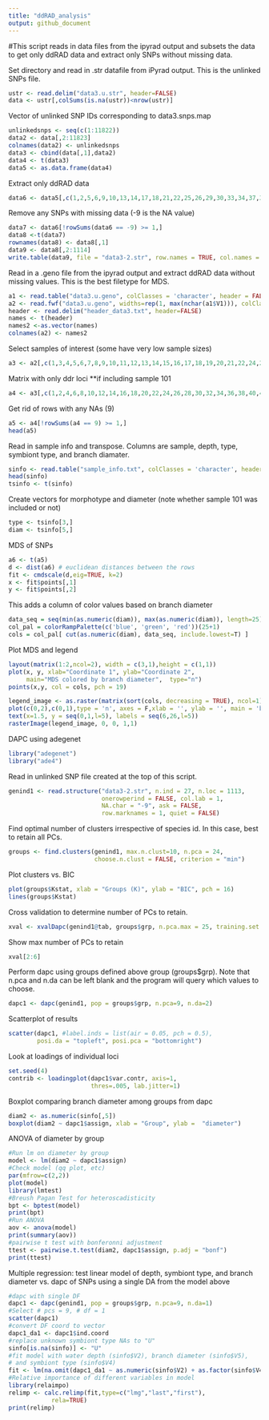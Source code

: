 ```yaml
---
title: "ddRAD_analysis"
output: github_document
---
```


#This script reads in data files from the ipyrad output and subsets the data to get only ddRAD data and extract only SNPs without missing data.

Set directory and read in .str datafile from iPyrad output. This is the unlinked SNPs file.

```r
ustr <- read.delim("data3.u.str", header=FALSE)
data <- ustr[,colSums(is.na(ustr))<nrow(ustr)]
```

Vector of  unlinked SNP IDs corresponding to data3.snps.map

```r
unlinkedsnps <- seq(c(1:11822))
data2 <- data[,2:11823]
colnames(data2) <- unlinkedsnps
data3 <- cbind(data[,1],data2)
data4 <- t(data3)
data5 <- as.data.frame(data4)
```

Extract only ddRAD data 

```r
data6 <- data5[,c(1,2,5,6,9,10,13,14,17,18,21,22,25,26,29,30,33,34,37,38,41,42,47,48,51,52,55,56,59,60,63,64,69,70,73,74,77,78,81,82,85,86,89,90,93,94,97,98,101,102,105,106,109,110)]
```

Remove any SNPs with missing data (-9 is the NA value)

```r
data7 <- data6[!rowSums(data6 == -9) >= 1,]
data8 <-t(data7)
rownames(data8) <- data8[,1]
data9 <- data8[,2:1114]
write.table(data9, file = "data3-2.str", row.names = TRUE, col.names = TRUE, quote = FALSE)
```

Read in a .geno file from the ipyrad output and extract ddRAD data without missing values. This is the best filetype for MDS.

```r
a1 <- read.table("data3.u.geno", colClasses = 'character', header = FALSE)
a2 <- read.fwf("data3.u.geno", widths=rep(1, max(nchar(a1$V1))), colClasses = 'numeric', header=FALSE)
header <- read.delim("header_data3.txt", header=FALSE)
names <- t(header)
names2 <-as.vector(names)
colnames(a2) <- names2
```

Select samples of interest (some have very low sample sizes)

```r
a3 <- a2[,c(1,3,4,5,6,7,8,9,10,11,12,13,14,15,16,17,18,19,20,21,22,24,25,26,27,28,29,30,31,32,33,35,36,37,38,39,40,41,42,43,44,45,46,47,48,49,50,51,52,53,54,55,56)]
```

Matrix with only ddr loci **if including sample 101

```r
a4 <- a3[,c(1,2,4,6,8,10,12,14,16,18,20,22,24,26,28,30,32,34,36,38,40,42,44,46,48,50,52)]
```

Get rid of rows with any NAs (9)

```r
a5 <- a4[!rowSums(a4 == 9) >= 1,]
head(a5)
```

Read in sample info and transpose. Columns are sample, depth, type, symbiont type, and branch diamater.

```r
sinfo <- read.table("sample_info.txt", colClasses = 'character', header = FALSE)
head(sinfo)
tsinfo <- t(sinfo)
```

Create vectors for morphotype and diameter (note whether sample 101 was included or not)

```r
type <- tsinfo[3,]
diam <- tsinfo[5,]
```

MDS of SNPs

```r
a6 <- t(a5)
d <- dist(a6) # euclidean distances between the rows
fit <- cmdscale(d,eig=TRUE, k=2)
x <- fit$points[,1]
y <- fit$points[,2]
```

This adds a column of color values based on branch diameter

```r
data_seq = seq(min(as.numeric(diam)), max(as.numeric(diam)), length=25)
col_pal = colorRampPalette(c('blue', 'green', 'red'))(25+1)
cols = col_pal[ cut(as.numeric(diam), data_seq, include.lowest=T) ]
```

Plot MDS and legend

```r
layout(matrix(1:2,ncol=2), width = c(3,1),height = c(1,1))
plot(x, y, xlab="Coordinate 1", ylab="Coordinate 2", 
     main="MDS colored by branch diameter",  type="n")
points(x,y, col = cols, pch = 19)

legend_image <- as.raster(matrix(sort(cols, decreasing = TRUE), ncol=1))
plot(c(0,2),c(0,1),type = 'n', axes = F,xlab = '', ylab = '', main = 'branch diamater')
text(x=1.5, y = seq(0,1,l=5), labels = seq(6,26,l=5))
rasterImage(legend_image, 0, 0, 1,1)
```

DAPC using adegenet

```r
library("adegenet")
library("ade4")
```

Read in unlinked SNP file created at the top of this script.

```r
genind1 <- read.structure("data3-2.str", n.ind = 27, n.loc = 1113, 
                          onerowperind = FALSE, col.lab = 1, 
                          NA.char = "-9", ask = FALSE, 
                          row.marknames = 1, quiet = FALSE)
```

Find optimal number of clusters irrespective of species id. In this case, best to retain all PCs. 

```r
groups <- find.clusters(genind1, max.n.clust=10, n.pca = 24,
                        choose.n.clust = FALSE, criterion = "min")
```

Plot clusters vs. BIC

```r
plot(groups$Kstat, xlab = "Groups (K)", ylab = "BIC", pch = 16)
lines(groups$Kstat)

```

Cross validation to determine number of PCs to retain.

```r
xval <- xvalDapc(genind1@tab, groups$grp, n.pca.max = 25, training.set  = 0.9,result = "groupMean", center = TRUE, scale = FALSE,n.pca = NULL, n.rep = 100, xval.plot = TRUE)
```

Show max number of PCs to retain

```r
xval[2:6]
```

Perform dapc using groups defined above group (groups$grp). Note that n.pca and n.da can be left blank and the program will query which values to choose.

```r
dapc1 <- dapc(genind1, pop = groups$grp, n.pca=9, n.da=2)
```

Scatterplot of results

```r
scatter(dapc1, #label.inds = list(air = 0.05, pch = 0.5),
        posi.da = "topleft", posi.pca = "bottomright")
```

Look at loadings of individual loci

```r
set.seed(4)
contrib <- loadingplot(dapc1$var.contr, axis=1, 
                       thres=.005, lab.jitter=1)
```

Boxplot comparing branch diameter among groups from dapc

```r
diam2 <- as.numeric(sinfo[,5])
boxplot(diam2 ~ dapc1$assign, xlab = "Group", ylab =  "diameter")
```

ANOVA of diameter by group

```r
#Run lm on diameter by group
model <- lm(diam2 ~ dapc1$assign)
#Check model (qq plot, etc)
par(mfrow=c(2,2))
plot(model)
library(lmtest)
#Breush Pagan Test for heteroscadisticity
bpt <- bptest(model)
print(bpt)
#Run ANOVA
aov <- anova(model)
print(summary(aov))
#pairwise t test with bonferonni adjustment
ttest <- pairwise.t.test(diam2, dapc1$assign, p.adj = "bonf")
print(ttest)
```

Multiple regression: test linear model of depth, symbiont type, and
branch diameter vs. dapc of SNPs using a single DA from the model above

```r
#dapc with single DF
dapc1 <- dapc(genind1, pop = groups$grp, n.pca=9, n.da=1)
#Select # pcs = 9, # df = 1
scatter(dapc1)
#convert DF coord to vector
dapc1_da1 <- dapc1$ind.coord
#replace unknown symbiont type NAs to "U"
sinfo[is.na(sinfo)] <- "U"
#fit model with water depth (sinfo$V2), branch diameter (sinfo$V5), 
# and symbiont type (sinfo$V4) 
fit <- lm(na.omit(dapc1_da1 ~ as.numeric(sinfo$V2) + as.factor(sinfo$V4) + as.numeric(sinfo$V5)))
#Relative importance of different variables in model
library(relaimpo)
relimp <- calc.relimp(fit,type=c("lmg","last","first"),
            rela=TRUE)
print(relimp)
```